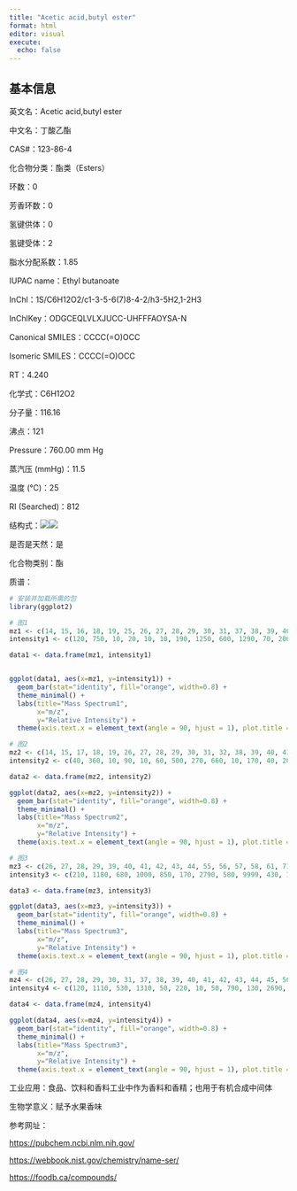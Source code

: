 ```yaml
---
title: "Acetic acid,butyl ester"
format: html
editor: visual
execute: 
  echo: false
---
```


## 基本信息

英文名：Acetic acid,butyl ester

中文名：丁酸乙酯

CAS#：123-86-4

化合物分类：酯类（Esters）

环数：0

芳香环数：0

氢键供体：0

氢键受体：2

脂水分配系数：1.85

IUPAC name：Ethyl butanoate

InChl：1S/C6H12O2/c1-3-5-6(7)8-4-2/h3-5H2,1-2H3

InChlKey：ODGCEQLVLXJUCC-UHFFFAOYSA-N

Canonical SMILES：CCCC(=O)OCC

Isomeric SMILES：CCCC(=O)OCC

RT：4.240

化学式：C6H12O2

分子量：116.16

沸点：121

Pressure：760.00 mm Hg

蒸汽压 (mmHg)：11.5

温度 (℃)：25

RI (Searched)：812

结构式：![](images/acetic-1-01.png)![](images/acetic-2-01.png)

是否是天然：是

化合物类别：酯

质谱：

```r
# 安装并加载所需的包
library(ggplot2)

# 图1
mz1 <- c(14, 15, 16, 18, 19, 25, 26, 27, 28, 29, 30, 31, 37, 38, 39, 40, 41, 42, 43, 44, 45, 50, 51, 52, 53, 54, 55, 56, 57, 58, 59, 60, 61, 62, 63, 70, 71, 72, 73, 74, 75, 83, 86, 87, 88, 98, 101, 115)
intensity1 <- c(120, 750, 10, 20, 10, 10, 190, 1250, 600, 1290, 70, 200, 30, 80, 840, 160, 1890, 610, 9999, 320, 120, 30, 40, 10, 70, 40, 720, 3710, 420, 170, 10, 40, 1460, 30, 10, 10, 200, 50, 1810, 70, 10, 10, 90, 170, 20, 10, 30, 10)

data1 <- data.frame(mz1, intensity1)


ggplot(data1, aes(x=mz1, y=intensity1)) +
  geom_bar(stat="identity", fill="orange", width=0.8) + 
  theme_minimal() + 
  labs(title="Mass Spectrum1",
       x="m/z",
       y="Relative Intensity") + 
  theme(axis.text.x = element_text(angle = 90, hjust = 1), plot.title = element_text(hjust = 0.5))  

# 图2
mz2 <- c(14, 15, 17, 18, 19, 26, 27, 28, 29, 30, 31, 32, 38, 39, 40, 41, 42, 43, 44, 45, 51, 53, 54, 55, 56, 57, 58, 59, 60, 61, 62, 71, 72, 73, 74, 75, 86, 87, 88, 91, 101, 116, 117)
intensity2 <- c(40, 360, 10, 90, 10, 60, 500, 270, 660, 10, 170, 40, 20, 270, 70, 1470, 210, 9999, 260, 70, 20, 30, 20, 740, 4420, 410, 200, 30, 30, 1440, 30, 170, 40, 1420, 60, 10, 80, 110, 20, 10, 20, 10, 20)

data2 <- data.frame(mz2, intensity2)

ggplot(data2, aes(x=mz2, y=intensity2)) +
  geom_bar(stat="identity", fill="orange", width=0.8) + 
  theme_minimal() + 
  labs(title="Mass Spectrum2",
       x="m/z",
       y="Relative Intensity") + 
  theme(axis.text.x = element_text(angle = 90, hjust = 1), plot.title = element_text(hjust = 0.5))  

# 图3
mz3 <- c(26, 27, 28, 29, 39, 40, 41, 42, 43, 44, 55, 56, 57, 58, 61, 71, 73, 74, 86, 87)
intensity3 <- c(210, 1180, 680, 1000, 850, 170, 2790, 580, 9999, 430, 1000, 5500, 630, 220, 1870, 230, 2730, 100, 130, 250)

data3 <- data.frame(mz3, intensity3)

ggplot(data3, aes(x=mz3, y=intensity3)) +
  geom_bar(stat="identity", fill="orange", width=0.8) + 
  theme_minimal() + 
  labs(title="Mass Spectrum3",
       x="m/z",
       y="Relative Intensity") + 
  theme(axis.text.x = element_text(angle = 90, hjust = 1), plot.title = element_text(hjust = 0.5))  

# 图4
mz4 <- c(26, 27, 28, 29, 30, 31, 37, 38, 39, 40, 41, 42, 43, 44, 45, 50, 51, 53, 54, 55, 56, 57, 58, 59, 60, 61, 62, 70, 71, 72, 73, 74, 83, 86, 87, 88, 98, 101, 115, 116, 117)
intensity4 <- c(120, 1110, 530, 1310, 50, 220, 10, 50, 790, 130, 2690, 500, 9999, 550, 120, 30, 40, 70, 50, 1300, 6830, 840, 250, 10, 40, 2390, 50, 20, 280, 60, 3300, 110, 20, 180, 300, 40, 20, 40, 10, 10, 30)

data4 <- data.frame(mz4, intensity4)

ggplot(data4, aes(x=mz4, y=intensity4)) +
  geom_bar(stat="identity", fill="orange", width=0.8) + 
  theme_minimal() + 
  labs(title="Mass Spectrum3",
       x="m/z",
       y="Relative Intensity") + 
  theme(axis.text.x = element_text(angle = 90, hjust = 1), plot.title = element_text(hjust = 0.5))  
```

工业应用：食品、饮料和香料工业中作为香料和香精；也用于有机合成中间体

生物学意义：赋予水果香味

参考网址：

<https://pubchem.ncbi.nlm.nih.gov/>

<https://webbook.nist.gov/chemistry/name-ser/>

<https://foodb.ca/compounds/>
